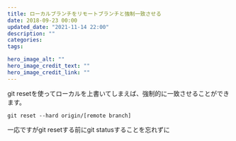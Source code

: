 ```yaml
---
title: ローカルブランチをリモートブランチと強制一致させる
date: 2018-09-23 00:00
updated_date: "2021-11-14 22:00"
description: ""
categories:
tags:

hero_image_alt: ""
hero_image_credit_text: ""
hero_image_credit_link: ""
---
```

git resetを使ってローカルを上書いてしまえば、強制的に一致させることができます。

```
git reset --hard origin/[remote branch]
```

一応ですがgit resetする前にgit statusすることを忘れずに
